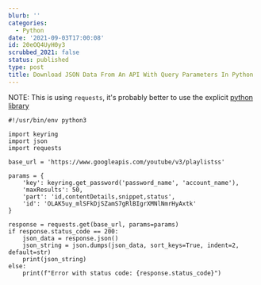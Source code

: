 ```yaml
---
blurb: ''
categories:
  - Python
date: '2021-09-03T17:00:08'
id: 20eOQ4UyH0y3
scrubbed_2021: false
status: published
type: post
title: Download JSON Data From An API With Query Parameters In Python
---
```


NOTE: This is using `requests`, it's probably better to use the explicit [python library](https://developers.google.com/youtube/v3/quickstart/python)



```python3
#!/usr/bin/env python3

import keyring
import json 
import requests

base_url = 'https://www.googleapis.com/youtube/v3/playlistss'

params = {
    'key': keyring.get_password('password_name', 'account_name'),
    'maxResults': 50,
    'part': 'id,contentDetails,snippet,status',
    'id': 'OLAK5uy_mlSFkDjSZamS7gRlBIgrXMNlNmrHyAxtk' 
}

response = requests.get(base_url, params=params)
if response.status_code == 200:
    json_data = response.json()
    json_string = json.dumps(json_data, sort_keys=True, indent=2, default=str)
    print(json_string)
else:
    print(f"Error with status code: {response.status_code}")
```
